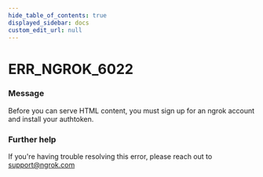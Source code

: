 ```yaml
---
hide_table_of_contents: true
displayed_sidebar: docs
custom_edit_url: null
---
```



# ERR_NGROK_6022

### Message

Before you can serve HTML content, you must sign up for an ngrok account and install your authtoken.

### Further help

If you're having trouble resolving this error, please reach out to [support@ngrok.com](mailto:support@ngrok.com?subject=Help%20with%20ERR_NGROK_6022)

<ErrorDetails error="err_ngrok_6022" />
